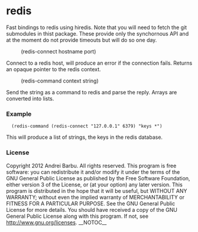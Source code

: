 = redis =

Fast bindings to redis using hiredis. Note that you will need to fetch
the git submodules in thist package. These provide only the
synchornous API and at the moment do not provide timeouts but will do
so one day.

:(redis-connect hostname port)

Connect to a redis host, will produce an error if the connection
fails. Returns an opaque pointer to the redis context.

:(redis-command context string)

Send the string as a command to redis and parse the reply. Arrays are
converted into lists.

=== Example ===

   (redis-command (redis-connect "127.0.0.1" 6379) "keys *")

This will produce a list of strings, the keys in the redis database.

=== License ===

Copyright 2012 Andrei Barbu. All rights reserved.
This program is free software: you can redistribute it and/or modify
it under the terms of the GNU General Public License as published by
the Free Software Foundation, either version 3 of the License, or
(at your option) any later version.
This program is distributed in the hope that it will be useful,
but WITHOUT ANY WARRANTY; without even the implied warranty of
MERCHANTABILITY or FITNESS FOR A PARTICULAR PURPOSE.  See the
GNU General Public License for more details.
You should have received a copy of the GNU General Public License
along with this program.  If not, see http://www.gnu.org/licenses.
__NOTOC__
